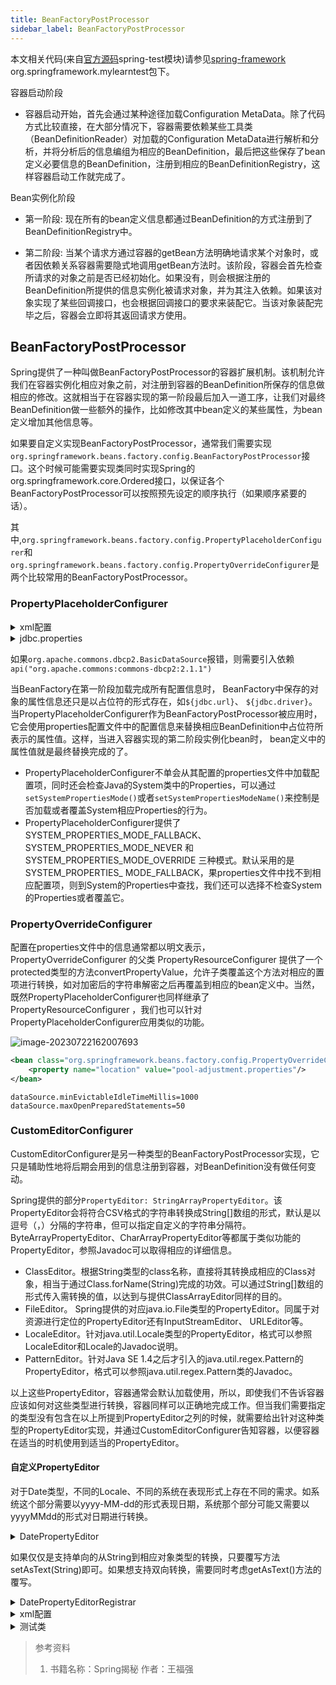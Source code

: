 ```yaml
---
title: BeanFactoryPostProcessor
sidebar_label: BeanFactoryPostProcessor
---
```


本文相关代码(来自[官方源码](https://github.com/spring-projects/spring-framework.git "官方源码")spring-test模块)请参见[spring-framework](https://github.com/Halcyon666/spring-framework-modified/tree/main/spring-test) org.springframework.mylearntest包下。

容器启动阶段

* 容器启动开始，首先会通过某种途径加载Configuration MetaData。除了代码方式比较直接，在大部分情况下，容器需要依赖某些工具类（BeanDefinitionReader）对加载的Configuration MetaData进行解析和分析，并将分析后的信息编组为相应的BeanDefinition，最后把这些保存了bean定义必要信息的BeanDefinition，注册到相应的BeanDefinitionRegistry，这样容器启动工作就完成了。

Bean实例化阶段

* 第一阶段: 现在所有的bean定义信息都通过BeanDefinition的方式注册到了BeanDefinitionRegistry中。

* 第二阶段: 当某个请求方通过容器的getBean方法明确地请求某个对象时，或者因依赖关系容器需要隐式地调用getBean方法时。该阶段，容器会首先检查所请求的对象之前是否已经初始化。如果没有，则会根据注册的BeanDefinition所提供的信息实例化被请求对象，并为其注入依赖。如果该对象实现了某些回调接口，也会根据回调接口的要求来装配它。当该对象装配完毕之后，容器会立即将其返回请求方使用。

## BeanFactoryPostProcessor

Spring提供了一种叫做BeanFactoryPostProcessor的容器扩展机制。该机制允许我们在容器实例化相应对象之前，对注册到容器的BeanDefinition所保存的信息做相应的修改。这就相当于在容器实现的第一阶段最后加入一道工序，让我们对最终BeanDefinition做一些额外的操作，比如修改其中bean定义的某些属性，为bean定义增加其他信息等。

如果要自定义实现BeanFactoryPostProcessor，通常我们需要实现`org.springframework.beans.factory.config.BeanFactoryPostProcessor`接口。这个时候可能需要实现类同时实现Spring的org.springframework.core.Ordered接口，以保证各个BeanFactoryPostProcessor可以按照预先设定的顺序执行（如果顺序紧要的话）。

其中,`org.springframework.beans.factory.config.PropertyPlaceholderConfigurer`和`org.springframework.beans.factory.config.PropertyOverrideConfigurer`是两个比较常用的BeanFactoryPostProcessor。

### PropertyPlaceholderConfigurer

<details>
	<summary>xml配置</summary>

```XML
<?xml version="1.0" encoding="UTF-8"?>
<beans xmlns="http://www.springframework.org/schema/beans"
	   xmlns:xsi="http://www.w3.org/2001/XMLSchema-instance"
	   xsi:schemaLocation="http://www.springframework.org/schema/beans http://www.springframework.org/schema/beans/spring-beans.xsd">
	<!--	使用的BeanFactoryPostProcessor-->
	<!--	使用PropertyPlaceholderConfigurer占位符的数据源配置-->
	<bean class="org.springframework.beans.factory.config.PropertyPlaceholderConfigurer">
		<property name="locations">
			<list>
				<value>../conf/jdbc.properties</value>
				<value>../conf/mail.properties</value>
			</list>
		</property>
	</bean>

	<bean id="dataSource" class="org.apache.commons.dbcp2.BasicDataSource" destroy-method="close">
		<property name="url" value="${jdbc.url}"/>
		<property name="driverClassName" value="${jdbc.driver}"/>
		<property name="username" value="${jdbc.username}"/>
		<property name="password" value="${jdbc.password}"/>
		<property name="testOnBorrow" value="true"/>
		<property name="testOnReturn" value="true"/>
		<property name="testWhileIdle" value="true"/>
		<property name="minEvictableIdleTimeMillis" value="180000"/>
		<property name="timeBetweenEvictionRunsMillis" value="360000"/>
		<property name="validationQuery" value="SELECT 1"/>
		<property name="maxOpenPreparedStatements" value="100"/>
	</bean>

	<!--  使用PropertyOverrideConfigurer替换PropertyPlaceholderConfigurer中的配置-->
	<bean class="org.springframework.beans.factory.config.PropertyOverrideConfigurer">
		<property name="location" value="../conf/pool-adjustment.properties"/>
	</bean>
</beans>
```

</details>

<details>
	<summary>jdbc.properties</summary>

```properties
jdbc.url=jdbc:mysql://server/MAIN?useUnicode=true&characterEncoding=ms932&failOverReadOnly=false&roundRobinLoadBalance=true
jdbc.driver=com.mysql.jdbc.Driver
jdbc.username=root
jdbc.password=root
```
</details>

如果`org.apache.commons.dbcp2.BasicDataSource`报错，则需要引入依赖`api("org.apache.commons:commons-dbcp2:2.1.1")`

当BeanFactory在第一阶段加载完成所有配置信息时， BeanFactory中保存的对象的属性信息还只是以占位符的形式存在，如`${jdbc.url}`、 `${jdbc.driver}`。当PropertyPlaceholderConfigurer作为BeanFactoryPostProcessor被应用时，它会使用properties配置文件中的配置信息来替换相应BeanDefinition中占位符所表示的属性值。这样，当进入容器实现的第二阶段实例化bean时， bean定义中的属性值就是最终替换完成的了。

* PropertyPlaceholderConfigurer不单会从其配置的properties文件中加载配置项，同时还会检查Java的System类中的Properties，可以通过`setSystemPropertiesMode()`或者`setSystemPropertiesModeName()`来控制是否加载或者覆盖System相应Properties的行为。
* PropertyPlaceholderConfigurer提供了 SYSTEM_PROPERTIES_MODE_FALLBACK、 SYSTEM_PROPERTIES_MODE_NEVER 和 SYSTEM_PROPERTIES_MODE_OVERRIDE 三种模式。默认采用的是SYSTEM_PROPERTIES_ MODE_FALLBACK，果properties文件中找不到相应配置项，则到System的Properties中查找，我们还可以选择不检查System的Properties或者覆盖它。

### PropertyOverrideConfigurer

配置在properties文件中的信息通常都以明文表示，PropertyOverrideConfigurer 的父类 PropertyResourceConfigurer 提供了一个protected类型的方法convertPropertyValue，允许子类覆盖这个方法对相应的置项进行转换，如对加密后的字符串解密之后再覆盖到相应的bean定义中。当然，既然PropertyPlaceholderConfigurer也同样继承了 PropertyResourceConfigurer ，我们也可以针对PropertyPlaceholderConfigurer应用类似的功能。

![image-20230722162007693](https://s2.loli.net/2023/07/22/xJKIuHdQwa19on5.png)

```XML
<bean class="org.springframework.beans.factory.config.PropertyOverrideConfigurer">
    <property name="location" value="pool-adjustment.properties"/>
</bean>
```

```properties
dataSource.minEvictableIdleTimeMillis=1000
dataSource.maxOpenPreparedStatements=50
```

### CustomEditorConfigurer

CustomEditorConfigurer是另一种类型的BeanFactoryPostProcessor实现，它只是辅助性地将后期会用到的信息注册到容器，对BeanDefinition没有做任何变动。

Spring提供的部分`PropertyEditor: StringArrayPropertyEditor`。该PropertyEditor会将符合CSV格式的字符串转换成String[]数组的形式，默认是以逗号（，）分隔的字符串，但可以指定自定义的字符串分隔符。ByteArrayPropertyEditor、CharArrayPropertyEditor等都属于类似功能的PropertyEditor，参照Javadoc可以取得相应的详细信息。

* ClassEditor。根据String类型的class名称，直接将其转换成相应的Class对象，相当于通过Class.forName(String)完成的功效。可以通过String[]数组的形式传入需转换的值，以达到与提供ClassArrayEditor同样的目的。
* FileEditor。 Spring提供的对应java.io.File类型的PropertyEditor。同属于对资源进行定位的PropertyEditor还有InputStreamEditor、 URLEditor等。
* LocaleEditor。针对java.util.Locale类型的PropertyEditor，格式可以参照LocaleEditor和Locale的Javadoc说明。
* PatternEditor。针对Java SE 1.4之后才引入的java.util.regex.Pattern的PropertyEditor，格式可以参照java.util.regex.Pattern类的Javadoc。

以上这些PropertyEditor，容器通常会默认加载使用，所以，即使我们不告诉容器应该如何对这些类型进行转换，容器同样可以正确地完成工作。但当我们需要指定的类型没有包含在以上所提到PropertyEditor之列的时候，就需要给出针对这种类型的PropertyEditor实现，并通过CustomEditorConfigurer告知容器，以便容器在适当的时机使用到适当的PropertyEditor。

#### 自定义PropertyEditor

对于Date类型，不同的Locale、不同的系统在表现形式上存在不同的需求。如系统这个部分需要以yyyy-MM-dd的形式表现日期，系统那个部分可能又需要以yyyyMMdd的形式对日期进行转换。

<details>
	<summary>DatePropertyEditor</summary>

```java
package org.springframework.mylearntest.beanfactorypostprocessor;

import java.beans.PropertyEditorSupport;
import java.time.LocalDate;
import java.time.format.DateTimeFormatter;

public class DatePropertyEditor extends PropertyEditorSupport {
    private String datePattern;

    @Override
    public void setAsText(String text) throws IllegalArgumentException {
        DateTimeFormatter dateTimeFormatter = DateTimeFormatter.ofPattern(getDatePattern());
        LocalDate dateValue = LocalDate.parse(text,dateTimeFormatter);
        setValue(dateValue);
    }

    @Override
    public String getAsText() {
        return super.getAsText();
    }

    public String getDatePattern() {
        return datePattern;
    }

    public void setDatePattern(String datePattern) {
        this.datePattern = datePattern;
    }
}
```
</details>

如果仅仅是支持单向的从String到相应对象类型的转换，只要覆写方法setAsText(String)即可。如果想支持双向转换，需要同时考虑getAsText()方法的覆写。
<details>
	<summary>DatePropertyEditorRegistrar</summary>

```java
package org.springframework.mylearntest.beanfactorypostprocessor;

import org.springframework.beans.PropertyEditorRegistrar;
import org.springframework.beans.PropertyEditorRegistry;

import java.beans.PropertyEditor;

public class DatePropertyEditorRegistrar implements PropertyEditorRegistrar {
    private PropertyEditor propertyEditor;

    public PropertyEditor getPropertyEditor() {
        return propertyEditor;
    }

    public void setPropertyEditor(PropertyEditor propertyEditor) {
        this.propertyEditor = propertyEditor;
    }

    @Override
    public void registerCustomEditors(PropertyEditorRegistry registry) {
        registry.registerCustomEditor(java.util.Date.class, getPropertyEditor());
    }
}
```
</details>

<details>
	<summary>xml配置</summary>

```XML
<?xml version="1.0" encoding="UTF-8"?>
<beans xmlns="http://www.springframework.org/schema/beans"
       xmlns:xsi="http://www.w3.org/2001/XMLSchema-instance"
       xsi:schemaLocation="http://www.springframework.org/schema/beans http://www.springframework.org/schema/beans/spring-beans.xsd"
       xmlns:aop="http://www.springframework.org/schema/aop">

    <bean class="org.springframework.beans.factory.config.CustomEditorConfigurer">
        <property name="propertyEditorRegistrars">
            <list>
                <ref bean="datePropertyEditorRegistrar"/>
            </list>
        </property>
    </bean>

    <bean id="datePropertyEditorRegistrar" class="org.springframework.mylearntest.beanfactorypostprocessor.DatePropertyEditorRegistrar">
        <property name="propertyEditor">
            <ref bean="datePropertyEditor"/>
        </property>
    </bean>

    <bean id="datePropertyEditor" class="org.springframework.mylearntest.beanfactorypostprocessor.DatePropertyEditor">
        <property name="datePattern">
            <value>yyyy/MM/dd</value>
        </property>
    </bean>
</beans>
```
</details>

<details>
	<summary>测试类</summary>

```java
package org.springframework.mylearntest.beanfactorypostprocessor;

import org.springframework.context.ApplicationContext;
import org.springframework.context.support.ClassPathXmlApplicationContext;

public class Test4DateProp {
    public static void main(String[] args) {
        // applicationContext
        ApplicationContext context = new ClassPathXmlApplicationContext("datepropertyeditor2.xml");
        DatePropertyEditor datePropertyEditor = (DatePropertyEditor) context.getBean("datePropertyEditor");
        datePropertyEditor.setAsText("2020/06/21");
    }
}
```
</details>



> 参考资料
> 
> 1. 书籍名称：Spring揭秘 作者：王福强

<TailProtocal />
